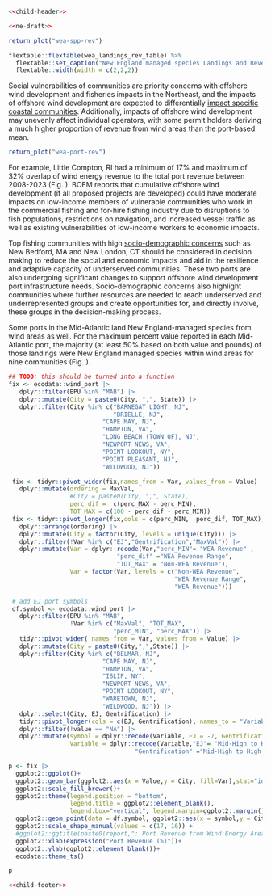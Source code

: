 ```r
<<child-header>>
```

```r
<<ne-draft>>
```

```r
return_plot("wea-spp-rev")
```

```r
flextable::flextable(wea_landings_rev_table) %>%
  flextable::set_caption("New England managed species Landings and Revenue from Wind Energy Areas. Skates includes barndoor, winter, clearnose, smooth, little, and general skates reported in logbooks. *Less than a maximum of 50,000 lb was reported landed annually in wind energy lease areas for these species..") %>%
  flextable::width(width = c(2,2,2))
```

Social vulnerabilities of communities are priority concerns with offshore wind development and fisheries impacts in the Northeast, and the impacts of offshore wind development are expected to differentially [impact specific coastal communities](https://noaa-edab.github.io/catalog/wind_port.html). Additionally, impacts of offshore wind development may unevenly affect individual operators, with some permit holders deriving a much higher proportion of revenue from wind areas than the port-based mean. 

```r
return_plot("wea-port-rev")
```

For example, Little Compton, RI had a minimum of 17% and maximum of 32% overlap of wind energy revenue to the total port revenue between 2008-2023 (Fig. \ref{fig:wea-port-rev}). BOEM reports that cumulative offshore wind development (if all proposed projects are developed) could have moderate impacts on low-income members of vulnerable communities who work in the commercial fishing and for-hire fishing industry due to disruptions to fish populations, restrictions on navigation, and increased vessel traffic as well as existing vulnerabilities of low-income workers to economic impacts.

Top fishing communities with high [socio-demographic concerns](https://noaa-edab.github.io/catalog/engagement.html) such as New Bedford, MA and New London, CT should be considered in decision making to reduce the social and economic impacts and aid in the resilience and adaptive capacity of underserved communities. These two ports are also undergoing significant changes to support offshore wind development port infrastructure needs. Socio-demographic concerns also highlight communities where further resources are needed to reach underserved and underrepresented groups and create opportunities for, and directly involve, these groups in the decision-making process.

Some ports in the Mid-Atlantic land New England-managed species from wind areas as well. For the maximum percent value reported in each Mid-Atlantic port, the majority (at least 50% based on both value and pounds) of those landings were New England managed species within wind areas for nine communities (Fig. \ref{fig:wind-rev-MAB-NEFMC}).


```r
## TODO: this should be turned into a function
fix <- ecodata::wind_port |>
   dplyr::filter(EPU %in% "MAB") |>
   dplyr::mutate(City = paste0(City, ",", State)) |>
   dplyr::filter(City %in% c("BARNEGAT LIGHT, NJ",
                             "BRIELLE, NJ",
                          "CAPE MAY, NJ",
                          "HAMPTON, VA",
                          "LONG BEACH (TOWN OF), NJ",
                          "NEWPORT NEWS, VA",
                          "POINT LOOKOUT, NY",
                          "POINT PLEASANT, NJ",
                          "WILDWOOD, NJ"))

 fix <- tidyr::pivot_wider(fix,names_from = Var, values_from = Value) |>
   dplyr::mutate(ordering = MaxVal,
                 #City = paste0(City, ",", State),
                 perc_dif =  c(perc_MAX - perc_MIN),
                 TOT_MAX = c(100 - perc_dif - perc_MIN))
 fix <- tidyr::pivot_longer(fix,cols = c(perc_MIN,  perc_dif, TOT_MAX), names_to="Var", values_to = "Value") |>
   dplyr::arrange(ordering) |>
   dplyr::mutate(City = factor(City, levels = unique(City))) |>
   dplyr::filter(!Var %in% c("EJ","Gentrification","MaxVal")) |>
   dplyr::mutate(Var = dplyr::recode(Var,"perc_MIN"= "WEA Revenue" ,
                              "perc_dif" ="WEA Revenue Range",
                              "TOT_MAX" = "Non-WEA Revenue"),
                 Var = factor(Var, levels = c("Non-WEA Revenue",
                                              "WEA Revenue Range",
                                              "WEA Revenue")))

 # add EJ port symbols
 df.symbol <- ecodata::wind_port |>
   dplyr::filter(EPU %in% "MAB",
                 !Var %in% c("MaxVal", "TOT_MAX",
                             "perc_MIN", "perc_MAX")) |>
   tidyr::pivot_wider( names_from = Var, values_from = Value) |>
   dplyr::mutate(City = paste0(City,",",State)) |>
   dplyr::filter(City %in% c("BELMAR, NJ",
                          "CAPE MAY, NJ",
                          "HAMPTON, VA",
                          "ISLIP, NY",
                          "NEWPORT NEWS, VA",
                          "POINT LOOKOUT, NY",
                          "WARETOWN, NJ",
                          "WILDWOOD, NJ")) |>
   dplyr::select(City, EJ, Gentrification) |>
   tidyr::pivot_longer(cols = c(EJ, Gentrification), names_to = "Variable") |>
   dplyr::filter(!value == "NA") |>
   dplyr::mutate(symbol = dplyr::recode(Variable, EJ = -7, Gentrification = -3),
                 Variable = dplyr::recode(Variable,"EJ"= "Mid-High to High Social-Demographics Concerns" ,
                                   "Gentrification" ="Mid-High to High Gentrification Concerns"))

p <- fix |>
  ggplot2::ggplot()+
  ggplot2::geom_bar(ggplot2::aes(x = Value,y = City, fill=Var),stat="identity")+
  ggplot2::scale_fill_brewer()+
  ggplot2::theme(legend.position = "bottom",
                 legend.title = ggplot2::element_blank(),
                 legend.box="vertical", legend.margin=ggplot2::margin())+
  ggplot2::geom_point(data = df.symbol, ggplot2::aes(x = symbol,y = City, shape = Variable)) +
  ggplot2::scale_shape_manual(values = c(17, 16)) +
  #ggplot2::ggtitle(paste0(report,": Port Revenue from Wind Energy Area"))+
  ggplot2::xlab(expression("Port Revenue (%)"))+
  ggplot2::ylab(ggplot2::element_blank())+
  ecodata::theme_ts()

p
```

```r
<<child-footer>>
```
